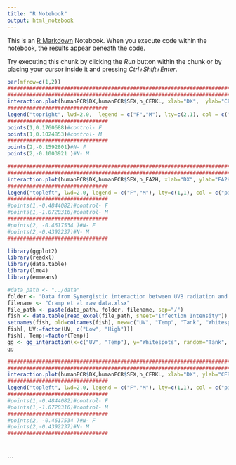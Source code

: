```yaml
---
title: "R Notebook"
output: html_notebook
---
```


This is an [R Markdown](http://rmarkdown.rstudio.com) Notebook. When you execute code within the notebook, the results appear beneath the code. 

Try executing this chunk by clicking the *Run* button within the chunk or by placing your cursor inside it and pressing *Ctrl+Shift+Enter*. 

```r
par(mfrow=c(1,2))
################################################################################################################################################################################################
################################################################################################################################################################################################
interaction.plot(humanPCR$DX,humanPCR$SEX,h_CERKL, xlab="DX",  ylab="CERKL", main="Human", ylim = c(-1.5,1.5),cex.axis = 0.8, legend=0 ,  col = c("pink", "blue"), lwd=2.0, pch=c(1,1) ,xpd = F, trace.label = "SEX")
################################
legend("topright", lwd=2.0,  legend = c("F","M"), lty=c(2,1), col = c("pink", "blue"))
################################
points(1,0.1760688)#control- F
points(1,0.1024853)#control- M
################################
points(2,-0.1592801)#N- F
points(2,-0.1003921 )#N- M
```


```r
################################################################################################################################################################################################
################################################################################################################################################################################################
interaction.plot(humanPCR$DX,humanPCR$SEX,h_FA2H, xlab="DX", ylab="FA2H", main="Human", ylim = c(-1.5,1.5), cex.axis = 0.8 , legend=0 , col = c("pink", "blue") , lty=1, lwd=2.0,xpd = F , trace.label = "SEX")
################################
legend("topleft", lwd=2.0, legend = c("F","M"), lty=c(1,1), col = c("pink", "blue"))
################################
#points(1,-0.4844082)#control- F
#points(1,-1.0720316)#control- M
################################
#points(2, -0.4617534 )#N- F
#points(2,-0.4392237)#N- M
################################
```


```r
library(ggplot2)
library(readxl)
library(data.table)
library(lme4)
library(emmeans)

#data_path <- "../data"
folder <- "Data from Synergistic interaction between UVB radiation and temperature increases susceptibility to parasitic infection in a fish"
filename <- "Cramp et al raw data.xlsx"
file_path <- paste(data_path, folder, filename, sep="/")
fish <- data.table(read_excel(file_path, sheet="Infection Intensity"))
setnames(fish, old=colnames(fish), new=c("UV", "Temp", "Tank", "Whitespots"))
fish[, UV:=factor(UV, c("Low", "High"))]
fish[, Temp:=factor(Temp)]
gg <- gg_interaction(x=c("UV", "Temp"), y="Whitespots", random="Tank", data=fish)
gg
```


```r
################################################################################################################################################################################################
################################################################################################################################################################################################
interaction.plot(humanPCR$DX,humanPCR$SEX,h_CERKL, xlab="DX", ylab="CERKL", main="Human", ylim = c(-1.5,1.5), cex.axis = 0.8 , legend=0 , col = c("pink", "blue") , lty=1, lwd=2.0,xpd = F , trace.label = "SEX", dpi=300)
################################
legend("topleft", lwd=2.0, legend = c("F","M"), lty=c(1,1), col = c("pink", "blue"))
################################
#points(1,-0.4844082)#control- F
#points(1,-1.0720316)#control- M
################################
#points(2, -0.4617534 )#N- F
#points(2,-0.4392237)#N- M
################################




```





```

